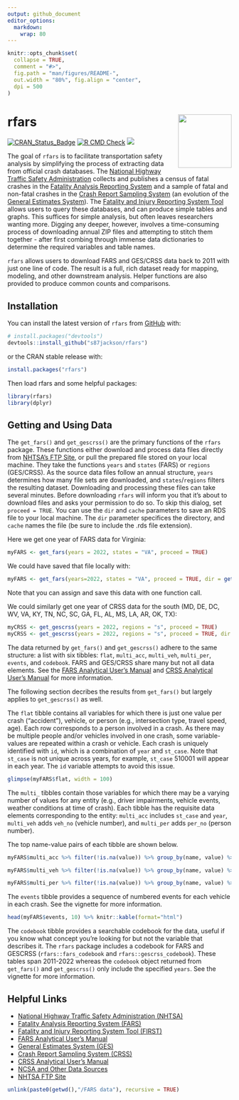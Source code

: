 ```yaml
---
output: github_document
editor_options: 
  markdown: 
    wrap: 80
---
```


<!-- README.md is generated from README.Rmd. Please edit that file -->

```r
knitr::opts_chunk$set(
  collapse = TRUE,
  comment = "#>",
  fig.path = "man/figures/README-",
  out.width = "80%", fig.align = "center",
  dpi = 500
)
```

# rfars <img src="man/figures/logo.svg" align="right" width="120"/>

<!-- badges: start -->

[![CRAN_Status_Badge](https://www.r-pkg.org/badges/version/rfars)](https://cran.r-project.org/package=rfars)
[![R CMD
Check](https://github.com/s87jackson/rfars/actions/workflows/R-CMD-check.yaml/badge.svg)](https://github.com/s87jackson/rfars/actions/workflows/R-CMD-check.yaml)
[![](https://cranlogs.r-pkg.org/badges/grand-total/rfars)](https://CRAN.R-project.org/package=rfars)

<!-- badges: end -->

The goal of `rfars` is to facilitate transportation safety analysis by
simplifying the process of extracting data from official crash databases. The
[National Highway Traffic Safety Administration](https://www.nhtsa.gov/)
collects and publishes a census of fatal crashes in the [Fatality Analysis
Reporting
System](https://www.nhtsa.gov/research-data/fatality-analysis-reporting-system-fars)
and a sample of fatal and non-fatal crashes in the [Crash Report Sampling
System](https://www.nhtsa.gov/crash-data-systems/crash-report-sampling-system)
(an evolution of the [General Estimates
System](https://www.nhtsa.gov/national-automotive-sampling-system/nass-general-estimates-system)).
The [Fatality and Injury Reporting System Tool](https://cdan.dot.gov/query)
allows users to query these databases, and can produce simple tables and graphs.
This suffices for simple analysis, but often leaves researchers wanting more.
Digging any deeper, however, involves a time-consuming process of downloading
annual ZIP files and attempting to stitch them together - after first combing
through immense data dictionaries to determine the required variables and table
names.

`rfars` allows users to download FARS and GES/CRSS data back to 2011 with just
one line of code. The result is a full, rich dataset ready for mapping,
modeling, and other downstream analysis. Helper functions are also provided to
produce common counts and comparisons.

## Installation

You can install the latest version of `rfars` from [GitHub](https://github.com/)
with:

``` r
# install.packages("devtools")
devtools::install_github("s87jackson/rfars")
```

or the CRAN stable release with:

``` r
install.packages("rfars")
```

Then load rfars and some helpful packages:

```r
library(rfars)
library(dplyr)
```

## Getting and Using Data

The `get_fars()` and `get_gescrss()` are the primary functions of the `rfars`
package. These functions either download and process data files directly from
[NHTSA's FTP Site](https://www.nhtsa.gov/file-downloads?p=nhtsa/downloads/), or
pull the prepared file stored on your local machine. They take the functions
`years` and `states` (FARS) or `regions` (GES/CRSS). As the source data files
follow an annual structure, `years` determines how many file sets are
downloaded, and `states`/`regions` filters the resulting dataset. Downloading
and processing these files can take several minutes. Before downloading `rfars`
will inform you that it's about to download files and asks your permission to do
so. To skip this dialog, set `proceed = TRUE`. You can use the `dir` and `cache`
parameters to save an RDS file to your local machine. The `dir` parameter
specifices the directory, and `cache` names the file (be sure to include the
.rds file extension).

Here we get one year of FARS data for Virginia:

```r
myFARS <- get_fars(years = 2022, states = "VA", proceed = TRUE)
```

We could have saved that file locally with:

```r
myFARS <- get_fars(years=2022, states = "VA", proceed = TRUE, dir = getwd(), cache = "myFARS.rds")
```

Note that you can assign and save this data with one function call.

We could similarly get one year of CRSS data for the south (MD, DE, DC, WV, VA,
KY, TN, NC, SC, GA, FL, AL, MS, LA, AR, OK, TX):

```r
myCRSS <- get_gescrss(years = 2022, regions = "s", proceed = TRUE)
myCRSS <- get_gescrss(years = 2022, regions = "s", proceed = TRUE, dir = getwd(), cache = "myCRSS.rds")
```

The data returned by `get_fars()` and `get_gescrss()` adhere to the same
structure: a list with six tibbles: `flat`, `multi_acc`, `multi_veh`,
`multi_per`, `events`, and `codebook`. FARS and GES/CRSS share many but not all
data elements. See the [FARS Analytical User's
Manual](https://crashstats.nhtsa.dot.gov/Api/Public/ViewPublication/813417) and
[CRSS Analytical User's
Manual](https://crashstats.nhtsa.dot.gov/Api/Public/ViewPublication/813436) for
more information.

The following section decribes the results from `get_fars()` but largely applies
to `get_gescrss()` as well.

The `flat` tibble contains all variables for which there is just one value per
crash ("accident"), vehicle, or person (e.g., intersection type, travel speed,
age). Each row corresponds to a person involved in a crash. As there may be
multiple people and/or vehicles involved in one crash, some variable-values are
repeated within a crash or vehicle. Each crash is uniquely identified with `id`,
which is a combination of `year` and `st_case`. Note that `st_case` is not
unique across years, for example, `st_case` 510001 will appear in each year. The
`id` variable attempts to avoid this issue.

```r
glimpse(myFARS$flat, width = 100)
```

The `multi_` tibbles contain those variables for which there may be a varying
number of values for any entity (e.g., driver impairments, vehicle events,
weather conditions at time of crash). Each tibble has the requisite data
elements corresponding to the entity: `multi_acc` includes `st_case` and `year`,
`multi_veh` adds `veh_no` (vehicle number), and `multi_per` adds `per_no`
(person number).

The top name-value pairs of each tibble are shown below.

```r
myFARS$multi_acc %>% filter(!is.na(value)) %>% group_by(name, value) %>% summarize(n=n(), .groups = "drop") %>% arrange(desc(n)) %>% slice(1:10) %>% select(name, value, n) %>% knitr::kable(format = "html")
```

```r
myFARS$multi_veh %>% filter(!is.na(value)) %>% group_by(name, value) %>% summarize(n=n(), .groups = "drop") %>% arrange(desc(n)) %>% slice(1:10) %>% select(name, value, n) %>% knitr::kable(format = "html")
```

```r
myFARS$multi_per %>% filter(!is.na(value)) %>% group_by(name, value) %>% summarize(n=n(), .groups = "drop") %>% arrange(desc(n)) %>% slice(1:10) %>% select(name, value, n) %>% knitr::kable(format = "html")
```

The `events` tibble provides a sequence of numbered events for each vehicle in
each crash. See the vignette for more information.

```r
head(myFARS$events, 10) %>% knitr::kable(format="html")
```

The `codebook` tibble provides a searchable codebook for the data, useful if you
know what concept you're looking for but not the variable that describes it. The
`rfars` package includes a codebook for FARS and GESCRSS (`rfars::fars_codebook`
and `rfars::gescrss_codebook`). These tables span 2011-2022 whereas the
`codebook` object returned from `get_fars()` and `get_gescrss()` only include
the specified `years`. See the vignette for more information.

## Helpful Links

-   [National Highway Traffic Safety Administration
    (NHTSA)](https://www.nhtsa.gov/)
-   [Fatality Analysis Reporting System
    (FARS)](https://www.nhtsa.gov/research-data/fatality-analysis-reporting-system-fars)
-   [Fatality and Injury Reporting System Tool
    (FIRST)](https://cdan.dot.gov/query)
-   [FARS Analytical User's
    Manual](https://crashstats.nhtsa.dot.gov/Api/Public/ViewPublication/813417)
-   [General Estimates System
    (GES)](https://www.nhtsa.gov/national-automotive-sampling-system/nass-general-estimates-system)
-   [Crash Report Sampling System
    (CRSS)](https://www.nhtsa.gov/crash-data-systems/crash-report-sampling-system)
-   [CRSS Analytical User's
    Manual](https://crashstats.nhtsa.dot.gov/Api/Public/ViewPublication/813436)
-   [NCSA and Other Data
    Sources](https://cdan.dot.gov/Homepage/MotorVehicleCrashDataOverview.htm)
-   [NHTSA FTP Site](https://www.nhtsa.gov/file-downloads?p=nhtsa/downloads/)

```r
unlink(paste0(getwd(),"/FARS data"), recursive = TRUE)
```

